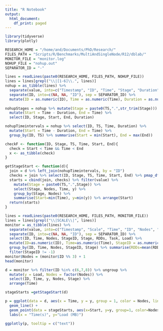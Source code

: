 ```yaml
---
title: "R Notebook"
output:
  html_document:
    df_print: paged
---
```


```r
library(tidyverse)
library(plotly)

RESEARCH_HOME = "/home/and/Documents/PhD/Research/"
FILES_PATH = "Scripts/R/Benchmarks/MultiAndSingleNode/R12/dblab/"
MONITOR_FILE = "monitor.log"
NOHUP_FILE = "nohup.out"
SEPARATOR_ID = "-"

lines = readLines(paste0(RESEARCH_HOME, FILES_PATH, NOHUP_FILE))
lines = lines[grepl("\\|[1-6]\\.", lines)]
nohup = as_tibble(lines) %>%
  separate(value, into=c("Timestamp", "ID", "Time", "Stage", "Duration", "Load", "TS"), sep="\\|") %>%
  separate(ID, into=c(NA, NA, "ID"), sep = SEPARATOR_ID) %>%
  mutate(ID = as.numeric(ID), Time = as.numeric(Time), Duration = as.numeric(Duration)) 
  
nohupStages = nohup %>% mutate(Stage = paste0(TS,".",str_trim(Stage))) %>%
  mutate(Start = Time - Duration, End = Time) %>%
  select(ID, Stage, Start, End, Duration) 

nohupTimeintervals = nohup %>% select(ID, TS, Time, Duration) %>%
  mutate(Start = Time - Duration, End = Time) %>%
  group_by(ID, TS) %>% summarise(Start = min(Start), End = max(End))

checkF <- function(ID, Stage, TS, Time, Start, End){ 
  check = Start < Time && Time < End
  x <- as_tibble(check) 
}

getStageStart <- function(d){
  join = d %>% left_join(nohupTimeintervals, by = "ID")
  checks = join %>% select(ID, Stage, TS, Time, Start, End) %>% pmap_dfr(checkF)
  starts = cbind(join, checks) %>% filter(value) %>% 
    mutate(Stage = paste0(TS,".",Stage)) %>%
    select(Stage, Nodes, Time, y) %>% 
    group_by(Stage, Nodes) %>% 
    summarise(Start=min(Time), y=min(y)) %>% arrange(Start)
  return(starts)
}


```

```r
lines = readLines(paste0(RESEARCH_HOME, FILES_PATH, MONITOR_FILE))
lines = lines[grepl("\\|SCALE\\|", lines)]
monitor = as_tibble(lines) %>%
  separate(value, into=c("Timestamp", "Scale", "Time", "ID", "Nodes", "StageID", "Stage", "RDDs", "Task", "Dura", "Load"), sep="\\|") %>%
  separate(ID, into=c(NA, NA, "ID"), sep = SEPARATOR_ID) %>%
  select(ID, Time, Nodes, StageID, Stage, RDDs, Task, Load) %>%
  mutate(ID=as.numeric(ID), Time=as.numeric(Time), StageID = as.numeric(StageID), RDDs=as.numeric(RDDs), Tasks=as.numeric(Task), Load=as.numeric(Load)) %>%
  group_by(ID, Time, Nodes, StageID, Stage) %>% summarise(RDDs=mean(RDDs), Tasks=mean(Tasks), Load=mean(Load)) %>%
  filter(StageID != -1)
monitor$Nodes = (monitor$ID %% 3) + 1
head(monitor)
```

```r
d = monitor %>% filter(ID %in% c(6,7,8)) %>% ungroup %>% 
  mutate(y = Load, Nodes = factor(Nodes)) %>%
  select(ID, Time, y, Nodes, Stage) %>% 
  arrange(Time) 

stageStarts =getStageStart(d)
```

```r
p = ggplot(data = d, aes(x = Time, y = y, group = 1, color = Nodes, linetype = Nodes)) +
  geom_line() +
  geom_point(data = stageStarts, aes(x=Start, y=y, group=1, color=Nodes, text = paste(Stage,"<br>Start:",Start,"<br>",y))) +
  labs(x = "Time(s)", y="Load (MB)")
```

```r
ggplotly(p, tooltip = c("text"))
```


